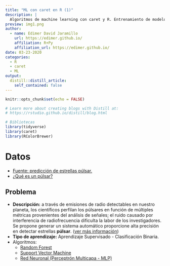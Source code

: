 ```yaml
---
title: "ML con caret en R (1)"
description: |
  Algoritmos de machine learning con caret y R. Entrenamiento de modelos random forest, support vector machine y red neuronal en problemas de clasificación y regresión.
preview: img1.png   
author:
  - name: Edimer David Jaramillo
    url: https://edimer.github.io/
    affiliation: R+Py
    affiliation_url: https://edimer.github.io/
date: 03-23-2020
categories:
  - R
  - caret
  - ML
output:
  distill::distill_article:
    self_contained: false
---
```


```r
knitr::opts_chunk$set(echo = FALSE)

# Learn more about creating blogs with Distill at:
# https://rstudio.github.io/distill/blog.html

# Bibliotecas
library(tidyverse)
library(caret)
library(RColorBrewer)
```

# Datos

- [Fuente: predicción de estrellas púlsar.](https://www.kaggle.com/pavanraj159/predicting-a-pulsar-star#pulsar_stars.csv)
- [¿Qué es un púlsar?](https://es.wikipedia.org/wiki/P%C3%BAlsar)

## Problema

- **Descripción:** a través de emisiones de radio detectables en nuestro planeta, los científicos perfilan los púlsares en función de múltiples métricas provenientes del análisis de señales; el ruido causado por interferencia de radiofrecuencia dificulta la labor de los investigadores. Se propone generar un sistema automático proporcione alta precisión en detectar estrellas **púlsar**. ([ver más información](https://archive.ics.uci.edu/ml/datasets/HTRU2))
- **Tipo de aprendizaje:** Aprendizaje Supervisado - Clasificación Binaria.
- Algoritmos:
    - [Random Forest](https://es.wikipedia.org/wiki/Random_forest)
    - [Support Vector Machine](https://es.wikipedia.org/wiki/M%C3%A1quinas_de_vectores_de_soporte)
    - [Red Neuronal (Perceptrón Multicapa - MLP)](https://es.wikipedia.org/wiki/Perceptr%C3%B3n_multicapa)